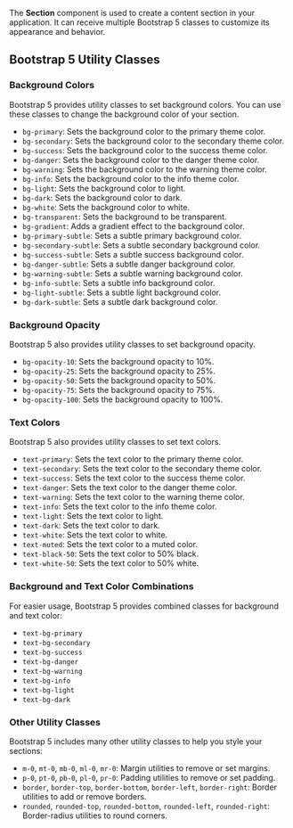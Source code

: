 The **Section** component is used to create a content section in your application. It can receive multiple Bootstrap 5 classes to customize its appearance and behavior.

## Bootstrap 5 Utility Classes

### Background Colors

Bootstrap 5 provides utility classes to set background colors. You can use these classes to change the background color of your section.

- `bg-primary`: Sets the background color to the primary theme color.
- `bg-secondary`: Sets the background color to the secondary theme color.
- `bg-success`: Sets the background color to the success theme color.
- `bg-danger`: Sets the background color to the danger theme color.
- `bg-warning`: Sets the background color to the warning theme color.
- `bg-info`: Sets the background color to the info theme color.
- `bg-light`: Sets the background color to light.
- `bg-dark`: Sets the background color to dark.
- `bg-white`: Sets the background color to white.
- `bg-transparent`: Sets the background to be transparent.
- `bg-gradient`: Adds a gradient effect to the background color.
- `bg-primary-subtle`: Sets a subtle primary background color.
- `bg-secondary-subtle`: Sets a subtle secondary background color.
- `bg-success-subtle`: Sets a subtle success background color.
- `bg-danger-subtle`: Sets a subtle danger background color.
- `bg-warning-subtle`: Sets a subtle warning background color.
- `bg-info-subtle`: Sets a subtle info background color.
- `bg-light-subtle`: Sets a subtle light background color.
- `bg-dark-subtle`: Sets a subtle dark background color.

### Background Opacity

Bootstrap 5 also provides utility classes to set background opacity.

- `bg-opacity-10`: Sets the background opacity to 10%.
- `bg-opacity-25`: Sets the background opacity to 25%.
- `bg-opacity-50`: Sets the background opacity to 50%.
- `bg-opacity-75`: Sets the background opacity to 75%.
- `bg-opacity-100`: Sets the background opacity to 100%.

### Text Colors

Bootstrap 5 also provides utility classes to set text colors.

- `text-primary`: Sets the text color to the primary theme color.
- `text-secondary`: Sets the text color to the secondary theme color.
- `text-success`: Sets the text color to the success theme color.
- `text-danger`: Sets the text color to the danger theme color.
- `text-warning`: Sets the text color to the warning theme color.
- `text-info`: Sets the text color to the info theme color.
- `text-light`: Sets the text color to light.
- `text-dark`: Sets the text color to dark.
- `text-white`: Sets the text color to white.
- `text-muted`: Sets the text color to a muted color.
- `text-black-50`: Sets the text color to 50% black.
- `text-white-50`: Sets the text color to 50% white.

### Background and Text Color Combinations

For easier usage, Bootstrap 5 provides combined classes for background and text color:

- `text-bg-primary`
- `text-bg-secondary`
- `text-bg-success`
- `text-bg-danger`
- `text-bg-warning`
- `text-bg-info`
- `text-bg-light`
- `text-bg-dark`

### Other Utility Classes

Bootstrap 5 includes many other utility classes to help you style your sections:

- `m-0`, `mt-0`, `mb-0`, `ml-0`, `mr-0`: Margin utilities to remove or set margins.
- `p-0`, `pt-0`, `pb-0`, `pl-0`, `pr-0`: Padding utilities to remove or set padding.
- `border`, `border-top`, `border-bottom`, `border-left`, `border-right`: Border utilities to add or remove borders.
- `rounded`, `rounded-top`, `rounded-bottom`, `rounded-left`, `rounded-right`: Border-radius utilities to round corners.
